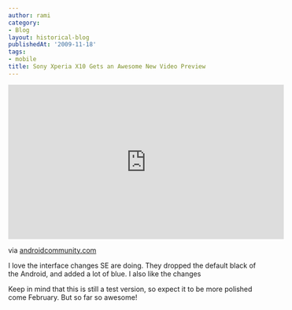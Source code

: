 ```yaml
---
author: rami
category:
- Blog
layout: historical-blog
publishedAt: '2009-11-18'
tags:
- mobile
title: Sony Xperia X10 Gets an Awesome New Video Preview
---
```


<iframe width="560" height="315" src="https://www.youtube-nocookie.com/embed/m19Lu-JUW1Q?rel=0" frameborder="0" allow="autoplay; encrypted-media" allowfullscreen></iframe>
  
via [androidcommunity.com](http://androidcommunity.com/another-video-demo-for-the-sony-ericsson-xperia-x10-working-its-magic-20091117/)
  
I love the interface changes SE are doing. They dropped the default black of the Android, and added a lot of blue. I also like the changes 
  
Keep in mind that this is still a test version, so expect it to be more polished come February. But so far so awesome!